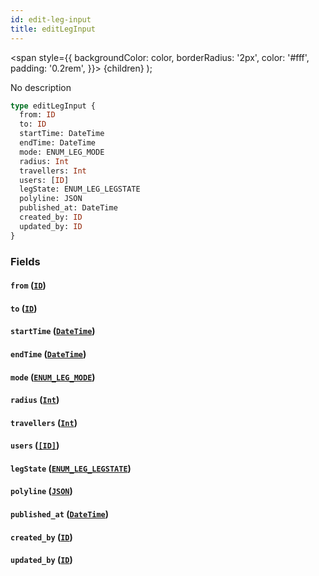 ```yaml
---
id: edit-leg-input
title: editLegInput
---
```


<span
style={{
      backgroundColor: color,
      borderRadius: '2px',
      color: '#fff',
      padding: '0.2rem',
    }}>
{children}
</span>
);

No description

```graphql
type editLegInput {
  from: ID
  to: ID
  startTime: DateTime
  endTime: DateTime
  mode: ENUM_LEG_MODE
  radius: Int
  travellers: Int
  users: [ID]
  legState: ENUM_LEG_LEGSTATE
  polyline: JSON
  published_at: DateTime
  created_by: ID
  updated_by: ID
}
```

### Fields

#### `from` ([`ID`](/v1/scalars/id))

#### `to` ([`ID`](/v1/scalars/id))

#### `startTime` ([`DateTime`](/v1/scalars/date-time))

#### `endTime` ([`DateTime`](/v1/scalars/date-time))

#### `mode` ([`ENUM_LEG_MODE`](/v1/enums/enum-leg-mode))

#### `radius` ([`Int`](/v1/scalars/int))

#### `travellers` ([`Int`](/v1/scalars/int))

#### `users` ([`[ID]`](/v1/scalars/id))

#### `legState` ([`ENUM_LEG_LEGSTATE`](/v1/enums/enum-leg-legstate))

#### `polyline` ([`JSON`](/v1/scalars/json))

#### `published_at` ([`DateTime`](/v1/scalars/date-time))

#### `created_by` ([`ID`](/v1/scalars/id))

#### `updated_by` ([`ID`](/v1/scalars/id))
